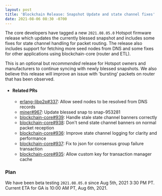 ```yaml
---
layout: post
title: 'Blockchain Release: Snapshot Update and state channel fixes'
date: 2021-08-06 08:30 -0700
---
```


The core developers have tagged a new `2021.08.05.0` Hotspot firmware release which updates the
currently blessed snapshot and includes some fixes for state channel handling for packet routing.
The release also includes support for fetching more seed nodes from DNS and some fixes for other
applications using blockchain-core (router and ETL).

This is an optional but _recommended_ release for Hotspot owners and manufacturers to continue
syncing with newly blessed snapshots. We also believe this release will improve an issue with
'bursting' packets on router that has been observed.

- #### Related PRs

  - [erlang-libp2p#337](https://github.com/helium/erlang-libp2p/pull/337): Allow seed nodes to be
    resolved from DNS records
  - [miner#967](https://github.com/helium/miner/pull/967): Update blessed snap to snap-953281
  - [blockchain-core#939](https://github.com/helium/blockchain-core/pull/939): Handle stale state
    channel banners correctly
  - [blockchain-core#938](https://github.com/helium/blockchain-core/pull/938): Don't send state
    channel banners on normal packet reception
  - [blockchain-core#936](https://github.com/helium/blockchain-core/pull/936): Improve state channel
    logging for clarity and performance
  - [blockchain-core#937](https://github.com/helium/blockchain-core/pull/937): Fix to json for
    consensus group failure transaction
  - [blockchain-core#935](https://github.com/helium/blockchain-core/pull/935): Allow custom key for
    transaction manager cache

### Plan

We have been beta testing `2021.08.05.0` since Aug 5th, 2021 3:30 PM PT. Current ETA for GA is 10:00
AM PT, Aug 6th, 2021.
